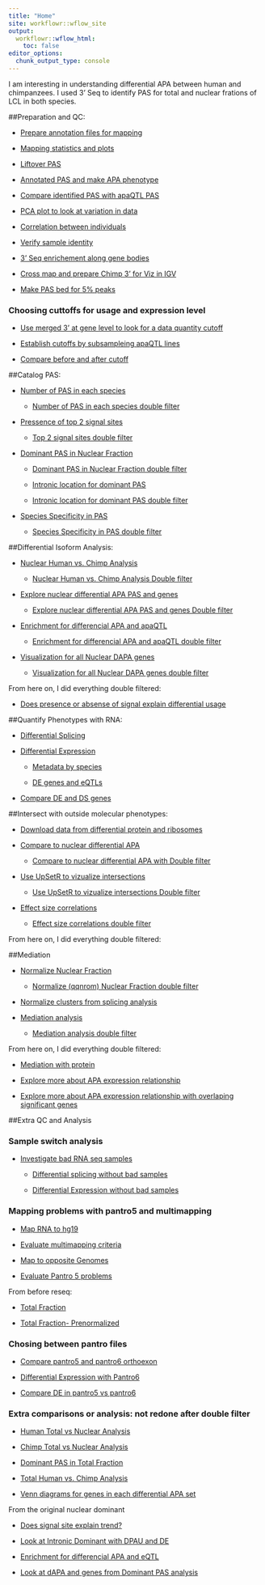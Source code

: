 ```yaml
---
title: "Home"
site: workflowr::wflow_site
output:
  workflowr::wflow_html:
    toc: false
editor_options:
  chunk_output_type: console
---
```


I am interesting in understanding differential APA between human and chimpanzees. I used 3' Seq to identify PAS for total and nuclear frations of LCL in both species. 



##Preparation and QC:  

* [Prepare annotation files for mapping ](annotationInfo.html)  

* [Mapping statistics and plots](mapStats.html)

* [Liftover PAS](liftoverPAS.html)

* [Annotated PAS and make APA phenotype](annotatePAS.html)

* [Compare identified PAS with apaQTL PAS](comp2apaQTLPAS.html)

* [PCA plot to look at variation in data](NromalizePhenos.html)
      
* [Correlation between individuals](CorrbetweenInd.html)
      
* [Verify sample identity](verifyBAM.Rmd)

* [3' Seq enrichement along gene bodies](EnrichmentEndofGenes.html)

* [Cross map and prepare Chimp 3' for Viz in IGV](CrossChimpThreePrime.html)

* [Make PAS bed for 5% peaks](fixPeak2PAS.html)


### Choosing cuttoffs for usage and expression level  

  * [Use merged 3' at gene level to look for a data quantity cutoff](expressioncutoff.html)  

  * [Establish cutoffs by subsampleing apaQTL lines](establishCutoffs.html)  
  
  * [Compare before and after cutoff](compareFilter.html)  

##Catalog PAS:

* [Number of PAS in each species](PASnumperSpecies.html)   

    * [Number of PAS in each species double filter](PASnumberSpecies_doubleFilter.html)   

* [Pressence of top 2 signal sites](signalsites.html)  

    * [Top 2 signal sites double filter](signalsites_doublefilter.html)  

* [Dominant PAS in Nuclear Fraction](dominantPAS.html)  

    * [Dominant PAS in Nuclear Fraction double filter](dominantPAS_DF.html)  

    * [Intronic location for dominant PAS](DominantPASintronLoc.html)  
      
    * [Intronic location for dominant PAS double filter](DominantPASintronLoc_DF.html)  
    
* [Species Specificity in PAS](speciesSpecific.html)  

     * [Species Specificity in PAS double filter](speciesSpecific_DF.html)  
  


##Differential Isoform Analysis:

* [Nuclear Human vs. Chimp Analysis](Nuclear_HvC.html)  

     * [Nuclear Human vs. Chimp Analysis Double filter](Nuclear_HvC_DF.html)  

* [Explore nuclear differential APA PAS and genes](ExploredAPA.html)  

     * [Explore nuclear differential APA PAS and genes Double filter](ExploredAPA_DF.html)  

* [Enrichment for differencial APA and apaQTL](dAPAandapaQTL.html)  

     * [Enrichment for differencial APA and apaQTL double filter](dAPAandapaQTL_DF.html)   

* [Visualization for all Nuclear DAPA genes](visualizePASUsage.html)  
   
     * [Visualization for all Nuclear DAPA genes double filter](visualizePASUsage_DF.html)  

From here on, I did everything double filtered:  

* [Does presence or absense of signal explain differential usage](SS_diffUsage.html)

##Quantify Phenotypes with RNA:   

* [Differential Splicing](diffSplicing.html) 

* [Differential Expression](diffExpression.html)
  
    * [Metadata by species](MetabySpecies.html)
  
    * [DE genes and eQTLs](DEandeQTls.html)
  
* [Compare DE and DS genes](DEvDS.html)

  
##Intersect with outside molecular phenotypes:

* [Download data from differential protein and ribosomes](dProtanddRibo.html)  

* [Compare to nuclear differential APA](DiffTransProtvsNuclearAPA.html)   

     * [Compare to nuclear differential APA with Double filter](DiffTransProtvsNuclearAPA_DF.html)  

* [Use UpSetR to vizualize intersections](upsetter.html)  

    * [Use UpSetR to vizualize intersections Double filter](upsetter_DF.html)  

* [Effect size correlations](correlationPhenos.html)  

    * [Effect size correlations double filter](correlationPhenos_DF.html)  
    
From here on, I did everything double filtered:  



##Mediation  

* [Normalize Nuclear Fraction](NormalizePheno_nuclear.html)  

    * [Normalize (qqnrom) Nuclear Fraction double filter](NormalizePheno_nuclear_DF.html)    

* [Normalize clusters from splicing analysis](normalizeClusters.html)

* [Mediation analysis](mediation.html)    

    * [Mediation analysis double filter](mediation_DF.html)  
    
From here on, I did everything double filtered:  
    
* [Mediation with protein](mediation_prot.html)

* [Explore more about APA expression relationship](ExploreAPAexpression.html)

* [Explore more about APA expression relationship with overlaping significant genes](ExploreAPAexpressionOverlap.html)

##Extra QC and Analysis   

### Sample switch analysis  

* [Investigate bad RNA seq samples](InvestigateBadSamples.html)  

    * [Differential splicing without bad samples](diffSplicing_removeBad.html)  
    
    * [Differential Expression without bad samples](diffExpressionRemove2.html)  
    
### Mapping problems with pantro5 and multimapping

* [Map RNA to hg19](MapRNAhg19.html)

* [Evaluate multimapping criteria](multiMap.html)

* [Map to opposite Genomes](OppositeMap.html)

* [Evaluate Pantro 5 problems](investigatePantro5.html)

From before reseq:

* [Total Fraction](NormalizePheno_total.html)  
      
* [Total Fraction- Prenormalized](NonNormPheno_total.html)
        

### Chosing between pantro files

  * [Compare pantro5 and pantro6 orthoexon](compareOrthoExon.html)
    
  * [Differential Expression with Pantro6](diffExpressionPantro6.html)
  
  * [Compare DE in pantro5 vs pantro6](DE_pantro5vspantro6.html)


### Extra comparisons or analysis: not redone after double filter

* [Human Total vs Nuclear Analysis](Human_TvN.html)  

* [Chimp Total vs Nuclear Analysis](Chimp_TvN.html)  

* [Dominant PAS in Total Fraction](dominantPAS_total.html)  

* [Total Human vs. Chimp Analysis](Total_HvC.html)  

* [Venn diagrams for genes in each differential APA set](CompHC_totalandnuclear.html)  

From the original nuclear dominant  

   * [Does signal site explain trend?](ss_sameDomdiffDom.html)  

   * [Look at Intronic Dominant with DPAU and DE](HumanIntronicDominant.html)  

* [Enrichment for differencial APA and eQTL](DapaineQTL.html)  

* [Look at dAPA and genes from Dominant PAS analysis](DominatPASandDIffAPA.html)

